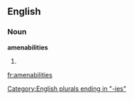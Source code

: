 ==English==

===Noun===
'''amenabilities'''

# {{plural of|[[amenability]]}}

[[Category:English plurals ending in "-ies"]]

[[fr:amenabilities]]